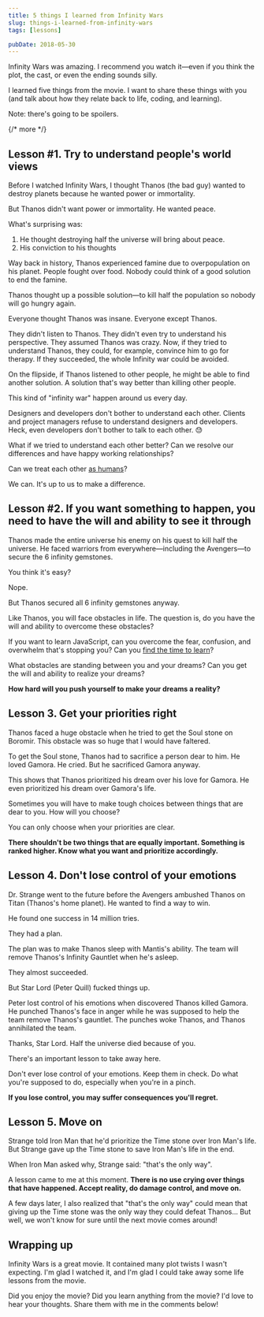 ```yaml
---
title: 5 things I learned from Infinity Wars
slug: things-i-learned-from-infinity-wars
tags: [lessons]

pubDate: 2018-05-30
---
```


Infinity Wars was amazing. I recommend you watch it—even if you think the plot, the cast, or even the ending sounds silly.

I learned five things from the movie. I want to share these things with you (and talk about how they relate back to life, coding, and learning).

Note: there's going to be spoilers.

{/* more */}

## Lesson #1. Try to understand people's world views

Before I watched Infinity Wars, I thought Thanos (the bad guy) wanted to destroy planets because he wanted power or immortality.

But Thanos didn't want power or immortality. He wanted peace.

What's surprising was:

1. He thought destroying half the universe will bring about peace.
2. His conviction to his thoughts

Way back in history, Thanos experienced famine due to overpopulation on his planet. People fought over food. Nobody could think of a good solution to end the famine.

Thanos thought up a possible solution—to kill half the population so nobody will go hungry again.

Everyone thought Thanos was insane. Everyone except Thanos.

They didn't listen to Thanos. They didn't even try to understand his perspective. They assumed Thanos was crazy. Now, if they tried to understand Thanos, they could, for example, convince him to go for therapy. If they succeeded, the whole Infinity war could be avoided.

On the flipside, if Thanos listened to other people, he might be able to find another solution. A solution that's way better than killing other people.

This kind of "infinity war" happen around us every day.

Designers and developers don't bother to understand each other. Clients and project managers refuse to understand designers and developers. Heck, even developers don't bother to talk to each other. 😓

What if we tried to understand each other better? Can we resolve our differences and have happy working relationships?

Can we treat each other [as humans](https://youtu.be/XnDGJrvEzJg)?

We can. It's up to us to make a difference.

## Lesson #2. If you want something to happen, you need to have the will and ability to see it through

Thanos made the entire universe his enemy on his quest to kill half the universe. He faced warriors from everywhere—including the Avengers—to secure the 6 infinity gemstones.

You think it's easy?

Nope.

But Thanos secured all 6 infinity gemstones anyway.

Like Thanos, you will face obstacles in life. The question is, do you have the will and ability to overcome these obstacles?

If you want to learn JavaScript, can you overcome the fear, confusion, and overwhelm that's stopping you? Can you [find the time to learn](/blog/finding-time-to-learn)?

What obstacles are standing between you and your dreams? Can you get the will and ability to realize your dreams?

**How hard will you push yourself to make your dreams a reality?**

## Lesson 3. Get your priorities right

Thanos faced a huge obstacle when he tried to get the Soul stone on Boromir. This obstacle was so huge that I would have faltered.

To get the Soul stone, Thanos had to sacrifice a person dear to him. He loved Gamora. He cried. But he sacrificed Gamora anyway.

This shows that Thanos prioritized his dream over his love for Gamora. He even prioritized his dream over Gamora's life.

Sometimes you will have to make tough choices between things that are dear to you. How will you choose?

You can only choose when your priorities are clear.

**There shouldn't be two things that are equally important. Something is ranked higher. Know what you want and prioritize accordingly.**

## Lesson 4. Don't lose control of your emotions

Dr. Strange went to the future before the Avengers ambushed Thanos on Titan (Thanos's home planet). He wanted to find a way to win.

He found one success in 14 million tries.

They had a plan.

The plan was to make Thanos sleep with Mantis's ability. The team will remove Thanos's Infinity Gauntlet when he's asleep.

They almost succeeded.

But Star Lord (Peter Quill) fucked things up.

Peter lost control of his emotions when discovered Thanos killed Gamora. He punched Thanos's face in anger while he was supposed to help the team remove Thanos's gauntlet. The punches woke Thanos, and Thanos annihilated the team.

Thanks, Star Lord. Half the universe died because of you.

There's an important lesson to take away here.

Don't ever lose control of your emotions. Keep them in check. Do what you're supposed to do, especially when you're in a pinch.

**If you lose control, you may suffer consequences you'll regret.**

## Lesson 5. Move on

Strange told Iron Man that he'd prioritize the Time stone over Iron Man's life. But Strange gave up the Time stone to save Iron Man's life in the end.

When Iron Man asked why, Strange said: "that's the only way".

A lesson came to me at this moment. **There is no use crying over things that have happened. Accept reality, do damage control, and move on.**

A few days later, I also realized that "that's the only way" could mean that giving up the Time stone was the only way they could defeat Thanos... But well, we won't know for sure until the next movie comes around!

## Wrapping up

Infinity Wars is a great movie. It contained many plot twists I wasn't expecting. I'm glad I watched it, and I'm glad I could take away some life lessons from the movie.

Did you enjoy the movie? Did you learn anything from the movie? I'd love to hear your thoughts. Share them with me in the comments below!
